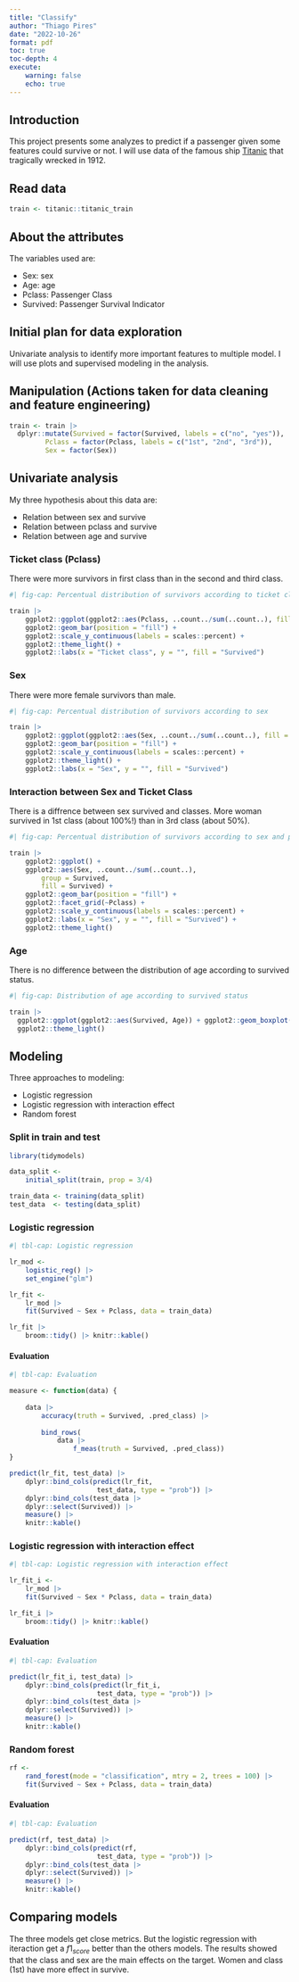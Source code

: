 ```yaml
---
title: "Classify"
author: "Thiago Pires"
date: "2022-10-26"
format: pdf
toc: true
toc-depth: 4
execute: 
    warning: false
    echo: true
---
```


## Introduction

This project presents some analyzes to predict if a passenger given some  features could survive or not. I will use data of the famous ship [Titanic](https://en.wikipedia.org/wiki/RMS_Titanic) that tragically wrecked in 1912.

## Read data

```r
train <- titanic::titanic_train
```

## About the attributes

The variables used are:

- Sex: sex
- Age: age
- Pclass: Passenger Class
- Survived: Passenger Survival Indicator

## Initial plan for data exploration

Univariate analysis to identify more important features to multiple model. I will use plots and supervised modeling in the analysis.

## Manipulation (Actions taken for data cleaning and feature engineering)

```r
train <- train |>
  dplyr::mutate(Survived = factor(Survived, labels = c("no", "yes")),
         Pclass = factor(Pclass, labels = c("1st", "2nd", "3rd")),
         Sex = factor(Sex))
```

## Univariate analysis

My three hypothesis about this data are:

- Relation between sex and survive
- Relation between pclass and survive
- Relation between age and survive

### Ticket class (Pclass)

There were more survivors in first class than in the second and third class.

```r
#| fig-cap: Percentual distribution of survivors according to ticket class 

train |> 
    ggplot2::ggplot(ggplot2::aes(Pclass, ..count../sum(..count..), fill = Survived)) + 
    ggplot2::geom_bar(position = "fill") +
    ggplot2::scale_y_continuous(labels = scales::percent) +
    ggplot2::theme_light() +
    ggplot2::labs(x = "Ticket class", y = "", fill = "Survived")
```

### Sex

There were more female survivors than male.

```r
#| fig-cap: Percentual distribution of survivors according to sex

train |> 
    ggplot2::ggplot(ggplot2::aes(Sex, ..count../sum(..count..), fill = Survived)) + 
    ggplot2::geom_bar(position = "fill") +
    ggplot2::scale_y_continuous(labels = scales::percent) +
    ggplot2::theme_light() +
    ggplot2::labs(x = "Sex", y = "", fill = "Survived")
```

### Interaction between Sex and Ticket Class

There is a diffrence between sex survived and classes. More woman survived in 1st class (about 100%!) than in 3rd class (about 50%).

```r
#| fig-cap: Percentual distribution of survivors according to sex and pclass

train |>
    ggplot2::ggplot() +
    ggplot2::aes(Sex, ..count../sum(..count..), 
        group = Survived, 
        fill = Survived) +
    ggplot2::geom_bar(position = "fill") +
    ggplot2::facet_grid(~Pclass) +
    ggplot2::scale_y_continuous(labels = scales::percent) +
    ggplot2::labs(x = "Sex", y = "", fill = "Survived") +
    ggplot2::theme_light()
```

### Age

There is no difference between the distribution of age according to survived status.

```r
#| fig-cap: Distribution of age according to survived status

train |>
  ggplot2::ggplot(ggplot2::aes(Survived, Age)) + ggplot2::geom_boxplot() +
  ggplot2::theme_light()
```

## Modeling

Three approaches to modeling:

- Logistic regression
- Logistic regression with interaction effect
- Random forest

### Split in train and test

```r
library(tidymodels)

data_split <- 
    initial_split(train, prop = 3/4)

train_data <- training(data_split)
test_data  <- testing(data_split)
```

### Logistic regression

```r
#| tbl-cap: Logistic regression

lr_mod <- 
    logistic_reg() |>  
    set_engine("glm")

lr_fit <- 
    lr_mod |>  
    fit(Survived ~ Sex + Pclass, data = train_data)

lr_fit |> 
    broom::tidy() |> knitr::kable()
```

#### Evaluation

```r
#| tbl-cap: Evaluation

measure <- function(data) {
    
    data |> 
        accuracy(truth = Survived, .pred_class) |>  
        
        bind_rows(
            data |>  
                f_meas(truth = Survived, .pred_class))
}

predict(lr_fit, test_data) |> 
    dplyr::bind_cols(predict(lr_fit, 
                      test_data, type = "prob")) |> 
    dplyr::bind_cols(test_data |>  
    dplyr::select(Survived)) |> 
    measure() |> 
    knitr::kable()
```

### Logistic regression with interaction effect

```r
#| tbl-cap: Logistic regression with interaction effect

lr_fit_i <- 
    lr_mod |>  
    fit(Survived ~ Sex * Pclass, data = train_data)

lr_fit_i |> 
    broom::tidy() |> knitr::kable()
```

#### Evaluation

```r
#| tbl-cap: Evaluation

predict(lr_fit_i, test_data) |> 
    dplyr::bind_cols(predict(lr_fit_i, 
                      test_data, type = "prob")) |> 
    dplyr::bind_cols(test_data |>  
    dplyr::select(Survived)) |> 
    measure() |> 
    knitr::kable()
```

### Random forest

```r
rf <- 
    rand_forest(mode = "classification", mtry = 2, trees = 100) |>  
    fit(Survived ~ Sex + Pclass, data = train_data)
```

#### Evaluation

```r
#| tbl-cap: Evaluation

predict(rf, test_data) |> 
    dplyr::bind_cols(predict(rf, 
                      test_data, type = "prob")) |> 
    dplyr::bind_cols(test_data |>  
    dplyr::select(Survived)) |> 
    measure() |> 
    knitr::kable()
```

## Comparing models

The three models get close metrics. But the logistic regression with iteraction get a $f1_{score}$ better than the others models. The results showed that the class and sex are the main effects on the target. Women and class (1st) have more effect in survive.
